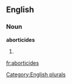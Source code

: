 
==English==

===Noun===
'''aborticides'''

# {{plural of|[[aborticide]]}}

[[Category:English plurals]]

[[fr:aborticides]]